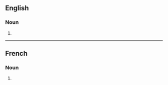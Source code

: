 ==English==

===Noun===
{{head|en|noun plural form}}

# {{plural of|adjoint|lang=en}}

----

==French==

===Noun===
{{head|fr|noun plural form|g=m}}

# {{plural of|adjoint|lang=fr}}